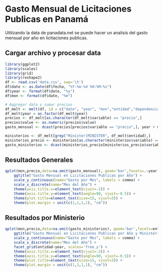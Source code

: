 # Gasto Mensual de Licitaciones Publicas en Panamá
Utilizando la data de panadata.net se puede hacer un analisis del gasto mensual por año en licitaciones publicas.


## Cargar archivo y procesar data
```r
library(ggplot2)
library(scales)
library(grid)
library(reshape2)
df <- read.csv('data.csv', sep='\t')
df$date <- as.Date(df$fecha, "%Y-%m-%d %H:%M:%s")
df$year <- format(df$date, "%y")
df$mon <- format(df$date, "%m")

# Aggregar data y sumar precios
df_melt <- melt(df, id = c("date", "year", "mon","entidad","dependencia","provincia","objeto","proponente","modalidad","compra_type","fecha","acto","nombre_contacto","telefono_contacto","correo_contacto","unidad"))
df_melt$year = as.factor(df_melt$year)
precios <- df_melt[as.character(df_melt$variable) == "precio",]
precios$value <- as.numeric(precios$value)
gasto_mensual <- dcast(precios[precios$variable == "precio",], year + mon ~ variable, sum)

ministerios <- df_melt[grep("Minister|MINISTER", df_melt$entidad),]
ministerios_precio <- ministerios[as.character(ministerios$variable) == "precio",]
gasto_ministerios <- dcast(ministerios_precio[ministerios_precio$variable == "precio",], year + mon + entidad ~ variable, sum)
```

## Resultados Generales
```r
qplot(mon,precio,data=na.omit(gasto_mensual), geom='bar',facets=.~year, stat="identity") +  
    ggtitle("Gasto Mensual en Licitaciones Publicas por Año") +    
    scale_y_continuous(name="Gasto por Mes", labels = comma) +    
    scale_x_discrete(name="Mes del Año") +    
    theme(axis.title.x=element_text(vjust=-2)) +    
    theme(axis.title.y=element_text(angle=90, vjust=-0.5)) +    
    theme(plot.title=element_text(size=15, vjust=3)) +    
    theme(plot.margin = unit(c(1,1,1,1), "cm"))
```
## Resultados por Ministerio
```r
qplot(mon,precio,data=na.omit(gasto_ministerios), geom='bar',facets=entidad~year, stat="identity") +  
    ggtitle("Gasto Mensual en Licitaciones Publicas por Año y Ministerio") +    
    scale_y_continuous(name="Gasto por Mes", labels = comma) +    
    scale_x_discrete(name="Mes del Año") +    
    facet_grid(entidad~year, scales='free_y') + 
    theme(axis.title.x=element_text(vjust=-2)) +    
    theme(axis.title.y=element_text(angle=90, vjust=-0.5)) +    
    theme(plot.title=element_text(size=15, vjust=3)) +    
    theme(plot.margin = unit(c(1,1,1,1), "cm"))
```
